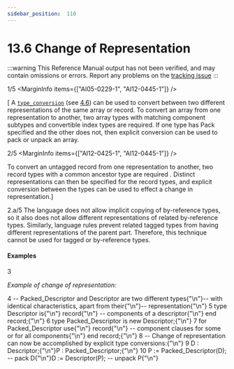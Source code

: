 ```yaml
---
sidebar_position:  110
---
```


# 13.6 Change of Representation

:::warning
This Reference Manual output has not been verified,
and may contain omissions or errors.
Report any problems on the [tracking issue](https://github.com/ada-lang-io/ada-lang-io/issues/20)
:::


<MarginText>1/5</MarginText>
<MarginInfo items={["AI05-0229-1", "AI12-0445-1"]} />
<p>[ A <code><a href="../AA-4/AA-4.6#S0162">type_conversion</a></code> (see <a href="../AA-4/AA-4.6">4.6</a>) can be used to convert between two different representations of the same array or record. To convert an array from one representation to another, two array types  with matching component subtypes  and convertible index types are required. If one type has Pack specified and the other does not, then explicit conversion can be used to pack or unpack an array.<br /></p>

<MarginText>2/5</MarginText>
<MarginInfo items={["AI12-0425-1", "AI12-0445-1"]} />
<p>To convert an untagged  record from one representation to another, two record types with a common ancestor type are required . Distinct representations can then be specified for the record types, and explicit conversion between the types can be used to effect a change in representation.] <br /></p>

<AnnotatedOnly>
<MarginText>2.a/5</MarginText>
<MarginInfo items={["AI12-0425-1"]} />
<Admonition type="aarm" aarm="ramification">
<strong></strong>The language does not allow implicit copying of by-reference types, so it also does not allow different representations of related by-reference types. Similarly, language rules prevent related tagged types from having different representations of the parent part. Therefore, this  technique cannot be used  for tagged or by-reference types. <br /></Admonition>
</AnnotatedOnly>


#### Examples

<MarginText>3</MarginText>
<p><em>Example of change of representation:</em> <br /></p>

<MarginText>4</MarginText>
<CodeBlock language="ada">
-- Packed_Descriptor and Descriptor are two different types{"\n"}-- with identical characteristics, apart from their{"\n"}-- representation{"\n"}
<MarginText>5</MarginText>
type Descriptor is{"\n"}    record{"\n"}      -- components of a descriptor{"\n"}    end record;{"\n"}
<MarginText>6</MarginText>
type Packed_Descriptor is new Descriptor;{"\n"}
<MarginText>7</MarginText>
for Packed_Descriptor use{"\n"}    record{"\n"}      -- component clauses for some or for all components{"\n"}    end record;{"\n"}
<MarginText>8</MarginText>
-- Change of representation can now be accomplished by explicit type conversions:{"\n"}
<MarginText>9</MarginText>
D : Descriptor;{"\n"}P : Packed_Descriptor;{"\n"}
<MarginText>10</MarginText>
P := Packed_Descriptor(D);  -- pack D{"\n"}D := Descriptor(P);         -- unpack P{"\n"}

</CodeBlock>
